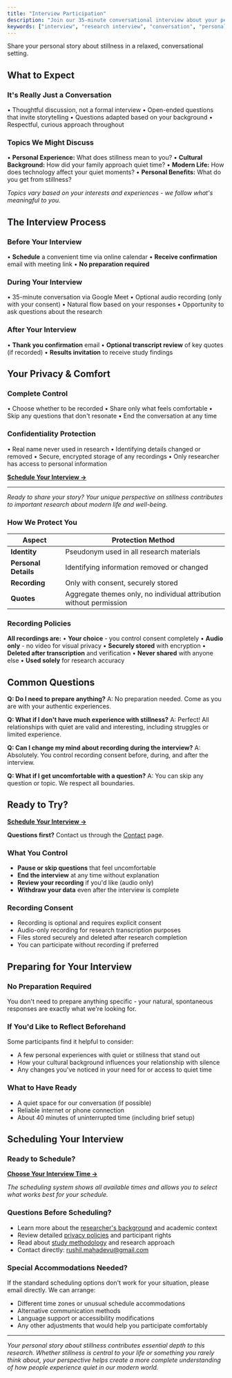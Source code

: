 ```yaml
---
title: "Interview Participation"
description: "Join our 35-minute conversational interview about your personal experiences with stillness, silence, and quiet moments in daily life."
keywords: ["interview", "research interview", "conversation", "personal experience"]
---
```


Share your personal story about stillness in a relaxed, conversational setting.

## What to Expect

### It's Really Just a Conversation
• Thoughtful discussion, not a formal interview
• Open-ended questions that invite storytelling
• Questions adapted based on your background
• Respectful, curious approach throughout

### Topics We Might Discuss
• **Personal Experience:** What does stillness mean to you?
• **Cultural Background:** How did your family approach quiet time?
• **Modern Life:** How does technology affect your quiet moments?
• **Personal Benefits:** What do you get from stillness?

*Topics vary based on your interests and experiences - we follow what's meaningful to you.*

## The Interview Process

### Before Your Interview
• **Schedule** a convenient time via online calendar
• **Receive confirmation** email with meeting link
• **No preparation required**

### During Your Interview
• 35-minute conversation via Google Meet
• Optional audio recording (only with your consent)
• Natural flow based on your responses
• Opportunity to ask questions about the research

### After Your Interview
• **Thank you confirmation** email
• **Optional transcript review** of key quotes (if recorded)
• **Results invitation** to receive study findings

## Your Privacy & Comfort

### Complete Control
• Choose whether to be recorded
• Share only what feels comfortable
• Skip any questions that don't resonate
• End the conversation at any time

### Confidentiality Protection
• Real name never used in research
• Identifying details changed or removed
• Secure, encrypted storage of any recordings
• Only researcher has access to personal information

[**Schedule Your Interview →**](https://koalendar.com/e/the-stillness-project)

---

*Ready to share your story? Your unique perspective on stillness contributes to important research about modern life and well-being.*

### How We Protect You

| Aspect | Protection Method |
|--------|-------------------|
| **Identity** | Pseudonym used in all research materials |
| **Personal Details** | Identifying information removed or changed |
| **Recording** | Only with consent, securely stored |
| **Quotes** | Aggregate themes only, no individual attribution without permission |

### Recording Policies
**All recordings are:**
• **Your choice** - you control consent completely
• **Audio only** - no video for visual privacy
• **Securely stored** with encryption
• **Deleted after transcription** and verification
• **Never shared** with anyone else
• **Used solely** for research accuracy

## Common Questions

**Q: Do I need to prepare anything?**
A: No preparation needed. Come as you are with your authentic experiences.

**Q: What if I don't have much experience with stillness?**
A: Perfect! All relationships with quiet are valid and interesting, including struggles or limited experience.

**Q: Can I change my mind about recording during the interview?**
A: Absolutely. You control recording consent before, during, and after the interview.

**Q: What if I get uncomfortable with a question?**
A: You can skip any question or topic. We respect all boundaries.

## Ready to Try?

[**Schedule Your Interview →**](https://koalendar.com/e/the-stillness-project)

**Questions first?** Contact us through the [Contact](/contact) page.

### What You Control
- **Pause or skip questions** that feel uncomfortable
- **End the interview** at any time without explanation
- **Review your recording** if you'd like (audio only)
- **Withdraw your data** even after the interview is complete

### Recording Consent
- Recording is optional and requires explicit consent
- Audio-only recording for research transcription purposes
- Files stored securely and deleted after research completion
- You can participate without recording if preferred

## Preparing for Your Interview

### No Preparation Required
You don't need to prepare anything specific - your natural, spontaneous responses are exactly what we're looking for.

### If You'd Like to Reflect Beforehand
Some participants find it helpful to consider:
- A few personal experiences with quiet or stillness that stand out
- How your cultural background influences your relationship with silence
- Any changes you've noticed in your need for or access to quiet time

### What to Have Ready
- A quiet space for our conversation (if possible)
- Reliable internet or phone connection
- About 40 minutes of uninterrupted time (including brief setup)

## Scheduling Your Interview

### Ready to Schedule?
[**Choose Your Interview Time →**](https://koalendar.com/e/the-stillness-project)

*The scheduling system shows all available times and allows you to select what works best for your schedule.*

### Questions Before Scheduling?
- Learn more about the [researcher's background](/researcher) and academic context
- Review detailed [privacy policies](/privacy) and participant rights
- Read about [study methodology](/methodology) and research approach
- Contact directly: [rushil.mahadevu@gmail.com](mailto:rushil.mahadevu@gmail.com)

### Special Accommodations Needed?
If the standard scheduling options don't work for your situation, please email directly. We can arrange:
- Different time zones or unusual schedule accommodations
- Alternative communication methods
- Language support or accessibility modifications
- Any other adjustments that would help you participate comfortably

---

*Your personal story about stillness contributes essential depth to this research. Whether stillness is central to your life or something you rarely think about, your perspective helps create a more complete understanding of how people experience quiet in our modern world.*
